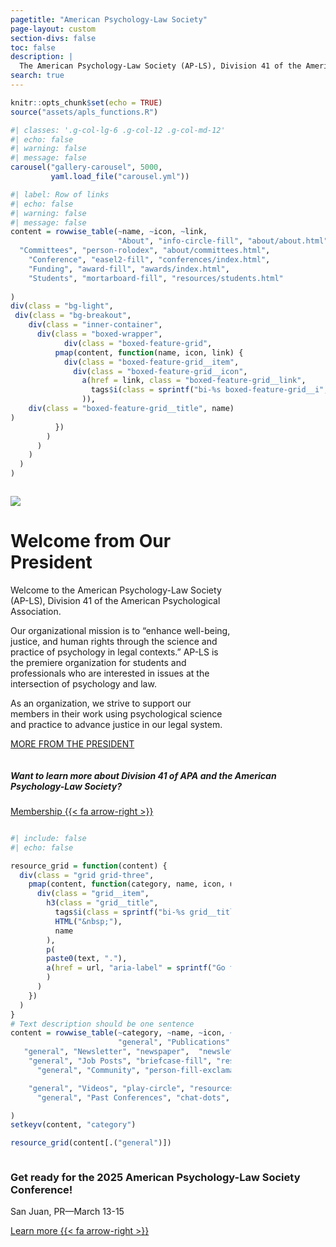 ```yaml
---
pagetitle: "American Psychology-Law Society"
page-layout: custom
section-divs: false
toc: false
description: |
  The American Psychology-Law Society (AP-LS), Division 41 of the American Psychological Association is an organization dedicated to enhancing the well-being, justice, and human rights through the science and practice of psychology in legal contexts.  
search: true
---
```


```r
knitr::opts_chunk$set(echo = TRUE)
source("assets/apls_functions.R")
```



::: {.hero-banner .column-screen}
::: {.inner-container}

```r
#| classes: '.g-col-lg-6 .g-col-12 .g-col-md-12'
#| echo: false
#| warning: false 
#| message: false
carousel("gallery-carousel", 5000, 
         yaml.load_file("carousel.yml"))
```


:::

::: {#gallery .column-page}
:::

```{=html}
<style>
#hero-banner {
  padding-top: 35px;
  padding-bottom: 15px;
}
#quarto-content main { 
  margin-top: 0;
  padding-top: 0;
}
html {
  scroll-behavior: smooth;
}
.headline {
font-size: 1.25rem;
font-weight: 600;
padding-bottom: 1rem;
}
.headline p {
  margin: 25px;
  padding-bottom: 0.2rem;
}
.headline a {
  color: #f8f8f8;
  text-decoration: none;
}
.headline ul li {
  margin-bottom: 0.3rem;
}
.carousel.card {
  padding-top: 2rem;
}
.carousel img {
  width: 60%;
  margin-bottom: 110px;
}
.carousel-control-prev-icon, .carousel-control-next-icon {
  margin-bottom: 110px;
}
.carousel-caption {
  padding-top: 1rem;
  padding-bottom: 1rem;
}
</style>
```

:::

::: {.column-screen}
::: grid
::: {.alt-background-blue}

```r
#| label: Row of links
#| echo: false
#| warning: false
#| message: false
content = rowwise_table(~name, ~icon, ~link,
                        "About", "info-circle-fill", "about/about.html",
  "Committees", "person-rolodex", "about/committees.html",
    "Conference", "easel2-fill", "conferences/index.html", 
    "Funding", "award-fill", "awards/index.html",
    "Students", "mortarboard-fill", "resources/students.html"
  
)
div(class = "bg-light",
 div(class = "bg-breakout",
    div(class = "inner-container",
      div(class = "boxed-wrapper",
            div(class = "boxed-feature-grid",
          pmap(content, function(name, icon, link) {
            div(class = "boxed-feature-grid__item",
              div(class = "boxed-feature-grid__icon",
                a(href = link, class = "boxed-feature-grid__link",
                  tags$i(class = sprintf("bi-%s boxed-feature-grid__i", icon))
                )),
    div(class = "boxed-feature-grid__title", name)
)
          })
        )
      )
    )
  )
)

```
:::
:::
:::

::: {.column .col-v-center width="15%"}
:::

::: {.column .col-v-center width="70%"}

::: vspace
::: 

![](about/presidents/daniel_murrie.jpeg){.avatar}

# Welcome from Our President
::: vspace
:::

::: president-intro
<p>Welcome to the American Psychology-Law Society (AP-LS), Division 41 of the American Psychological Association.</p>

<p>Our organizational mission is to "enhance well-being, justice, and human rights through the science and practice of psychology in legal contexts." AP-LS is the premiere organization for students and professionals who are interested in issues at the intersection of psychology and law.</p>

<p>As an organization, we strive to support our members in their work using psychological science and practice to advance justice in our legal system.</p>
:::

::: about-link
[MORE FROM THE PRESIDENT](about/presidents/index.html)
:::
:::


::: column-screen
::: {.simple-info-blue .alt-background-blue}
::: content-block-blue
##### Want to learn more about Division 41 of APA and the American Psychology-Law Society? 

[Membership {{< fa arrow-right >}}](membership/index.html){.btn-action .btn .btn-secondary .btn-lg role="button"}
:::
:::



::: {.column .col-v-center width="15%"}
:::

::: {.column .col-v-center width="70%"}

::: vspace
:::

```r
#| include: false
#| echo: false

resource_grid = function(content) {
  div(class = "grid grid-three",
    pmap(content, function(category, name, icon, url, text) {
      div(class = "grid__item",
        h3(class = "grid__title",
          tags$i(class = sprintf("bi-%s grid__title-icon", icon)),
          HTML("&nbsp;"),
          name
        ),
        p(
        paste0(text, "."),
        a(href = url, "aria-label" = sprintf("Go to %s", name), span(class = "grid__link-box"))
        )
      )
    })
  )
}
# Text description should be one sentence
content = rowwise_table(~category, ~name, ~icon, ~url, ~text,
                        "general", "Publications", "journals", "publications/index.html", "Learn about journals, book series, etc. from APA Div. 41..",
   "general", "Newsletter", "newspaper",  "newsletter/index.html", "Read the latest news from our membership..",
    "general", "Job Posts", "briefcase-fill", "resources/job-postings/index.html", "Browse recent job listings..",
      "general", "Community", "person-fill-exclamation", "about/standards.html", "NEW! Learn about the AP-LS Community Standards..",

    "general", "Videos", "play-circle", "resources/videos/index.html", "Collection of webinars, talks and videos..",
      "general", "Past Conferences", "chat-dots", "conferences/archive/index.html", "Browse programs from past AP-LS Conferences.."

)
setkeyv(content, "category")
```



```r
resource_grid(content[.("general")])
```

:::
:::



::: {.simple-info-blue .alt-background-blue}
::: content-block-blue
### Get ready for the 2025 American Psychology-Law Society Conference!

San Juan, PR---March 13-15

[Learn more {{< fa arrow-right >}}](conferences/index.html){.btn-action .btn .btn-secondary .btn-lg role="button"}
:::
:::
